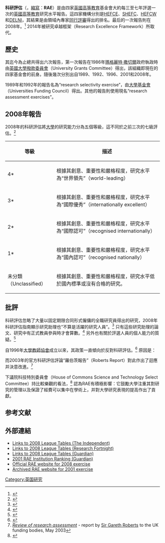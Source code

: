 '''科研評估'''（{{lang-en|'''Research Assessment Exercise'''}}，[[縮寫|縮寫]]：'''RAE'''）是由四家[[英國|英國]][[高等教育|高等教育]]基金會大約每三至七年評選一次的[[英國教育|英國高等教育]]研究水平報告。這四家機構分別是[[英格兰高等教育基金管理委员会|HEFCE]]、[[蘇格蘭高等教育基金會|SHEFC]]、[[衛視高等教育基金會|HEFCW]]和[[就業與學習部|DELNI]]，其結果是由領域內專家[[同行評審|同行評審]]得出的排名。最后的一次報告則在2008年。<ref>{{cite web|title=RAE 2008|url=http://www.rae.ac.uk/|work=Research Assessment Exercise|accessdate=20 August 2013|archive-date=2020-11-27|archive-url=https://web.archive.org/web/20201127012600/http://www.rae.ac.uk/|dead-url=yes}}</ref> 2014年被研究卓越框架（Research Excellence Framework）所取代。

==歷史==
其迄今為止總共得出六次報告，第一次報告在1986年[[瑪格麗特·撒切爾|瑪格麗特·撒切爾]]政府執政時由[[英國大學撥款委員會|英國大學撥款委員會]]（University Grants Committee）得出，該組織即現在的四家基金會的前身。隨後幾次分別出自1989、1992、1996、2001和2008年。

1989年和1992年的報告名為“research selectivity exercise”，由[[大學基金會|大學基金會]]（Universities Funding Council）得出。其他的報告則使用現名“research assessment exercises”。

==2008年報告==
2008年的科研評估將[[大學|大學]]的研究能力分為五個等級，這不同於之前三次的七級評估。<ref>{{cite web|title=RAE 2008 Quality Profiles|url=http://www.rae.ac.uk/results/intro.aspx|work=Research Assessment Exercise|accessdate=28 November 2013|archive-date=2021-01-26|archive-url=https://web.archive.org/web/20210126121241/http://www.rae.ac.uk/results/intro.aspx|dead-url=no}}</ref>

{| class="wikitable"
! 等級!! 描述
|-
| 4* || 根據其創意、重要性和嚴格程度，研究水平為“世界領先”（world-leading）
|-
| 3* || 根據其創意、重要性和嚴格程度，研究水平為“國際優秀”（internationally excellent）
|-
| 2* || 根據其創意、重要性和嚴格程度，研究水平為“國際認可”（recognised internationally）
|-
| 1* || 根據其創意、重要性和嚴格程度，研究水平為“國內認可”（recognised nationally）
|-
| 未分類（Unclassified） || 根據其創意、重要性和嚴格程度，研究水平低於國內標準或沒有合格的研究。
|}

==批評==
科研評估忽略了大量以固定期限合同形式僱傭的全職研究員得出的研究，2008年科研評估指南顯示研究助理也“不算是活躍的研究人員”。<ref>{{Cite web |url=http://www.rae.ac.uk/Pubs/2005/03/rae0305.doc |title=''RAE 2008 Guidelines'' Para 79 |access-date=2013-11-28 |archive-date=2015-09-24 |archive-url=https://web.archive.org/web/20150924084401/http://www.rae.ac.uk/Pubs/2005/03/rae0305.doc |dead-url=no }}</ref> 只有這些研究助理的論文、研究中有正式教員參與時才會算數。<ref>{{cite news|last=Madden|first=Andrew|title=The researchers the RAE forgot|url=http://www.theguardian.com/education/2008/dec/19/rae-researchers-ignored|accessdate=20 August 2013|newspaper=Guardian|date=19 December 2008|archive-date=2021-03-10|archive-url=https://web.archive.org/web/20210310152836/https://www.theguardian.com/education/2008/dec/19/rae-researchers-ignored|dead-url=no}}</ref> 另外也有關於評選人員的個人能力的質疑。<ref>{{cite web|last=Corbyn|first=Zoe|title=RAE's non-specialist gambit could have led to blunders, says study|url=http://www.timeshighereducation.co.uk/406434.article|work=Times Higher Education|accessdate=20 August 2013|archive-date=2014-12-14|archive-url=https://web.archive.org/web/20141214222217/http://www.timeshighereducation.co.uk/406434.article|dead-url=no}}</ref>

自1996年[[大學教師協會|大學教師協會]]成立以來，其政策一直傾向於反對科研評估。<ref>{{cite web|title=RAE 2008|url=http://www.ucu.org.uk/index.cfm?articleid=1442|work=University and College Union|accessdate=20 August 2013|archive-date=2016-01-09|archive-url=https://web.archive.org/web/20160109175231/http://www.ucu.org.uk/index.cfm?articleid=1442|dead-url=no}}</ref> 原因是：
{{quote|RAE對英國教育系統有災難性的影響，導致了許多有實力的研究部門倒閉，也影響到了對有實力的學生的招收。此外其也應該對失業、歧視性行為、全球教員道德淪喪、過度注重資金而導致研究機會減少和教研關係的破壞負責。}}

而2003年的官方科研評估評論“羅伯茨報告”（Roberts Report）對此作出了迴應并決意改進。<ref>[http://www.rareview.ac.uk/reports/roberts.asp ''Review of research assessment''] {{webarchive|url=https://web.archive.org/web/20070720232304/http://www.rareview.ac.uk/reports/roberts.asp |date=2007-07-20 }} - report by [[Gareth_Roberts_(physicist)|Sir Gareth Roberts]] to the UK funding bodies, May 2003</ref>

下議院科技特別委員會（House of Commons Science and Technology Select Committee）持比較樂觀的看法，<ref>{{Cite web |url=http://www.publications.parliament.uk/pa/cm200304/cmselect/cmsctech/586/58602.htm |title=Science and Technology Committee, Eleventh Report, 15 September 2004 |access-date=2013-11-28 |archive-date=2021-03-10 |archive-url=https://web.archive.org/web/20210310152119/https://publications.parliament.uk/pa/cm200304/cmselect/cmsctech/586/58602.htm |dead-url=no }}</ref> 認為RAE有積極影響：它鼓勵大學注重其對研究的管理以及保證了經費可以集中在學術上，并對大學研究表現的提高作出了貢獻。

==参考文献==
{{reflist}}

==外部連結==
* [http://www.independent.co.uk/news/education/education-news/lse-beats-oxford-and-cambridge-to-become-best-research-centre-1202324.html Links to 2008 League Tables (The Independent)] {{Wayback|url=http://www.independent.co.uk/news/education/education-news/lse-beats-oxford-and-cambridge-to-become-best-research-centre-1202324.html |date=20190617145248 }}
* [https://web.archive.org/web/20081218135000/http://www.researchresearch.com/RAE2008 Links to 2008 League Tables (Research Fortnight)]
* [http://www.guardian.co.uk/education/table/2008/dec/18/rae-2008-results-uk-universities Links to 2008 League Tables (Guardian)] {{Wayback|url=http://www.guardian.co.uk/education/table/2008/dec/18/rae-2008-results-uk-universities |date=20130727132219 }}
* [http://education.guardian.co.uk/researchratings/table/0,11229,-4319756,00.html 2001 RAE Institution Ranking (Guardian)] {{Wayback|url=http://education.guardian.co.uk/researchratings/table/0,11229,-4319756,00.html |date=20130309172044 }}
* [http://www.rae.ac.uk/ Official RAE website for 2008 exercise] {{Wayback|url=http://www.rae.ac.uk/ |date=20201127012600 }}
* [https://web.archive.org/web/20071101091958/http://www.hero.ac.uk/RAE/ Archived RAE website for 2001 exercise]

[[Category:英国研究|Category:英国研究]]